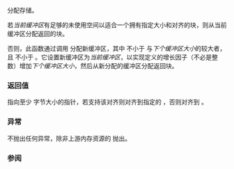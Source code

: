 {{cpp/memory/monotonic_buffer_resource/title|do_allocate}}
{{cpp/memory/monotonic_buffer_resource/navbar}}
{{ddcl|since=c++17|1=
virtual void* do_allocate( std::size_t bytes, std::size_t alignment );
}}

分配存储。

若''当前缓冲区''有足够的未使用空间以适合一个拥有指定大小和对齐的块，则从当前缓冲区分配返回的块。

否则，此函数通过调用 {{c|upstream_resource()-&gt;allocate(n, m)}} 分配新缓冲区，其中 {{tt|n}} 不小于{{c|bytes}} 与''下个缓冲区大小''的较大者，且 {{tt|m}} 不小于 {{c|alignment}}。它设置新缓冲区为''当前缓冲区''，以实现定义的增长因子（不必是整数）增加''下个缓冲区大小''，然后从新分配的缓冲区分配返回块。

=== 返回值 ===
指向至少 {{c|bytes}} 字节大小的指针，若支持该对齐则对齐到指定的 {{c|alignment}}，否则对齐到 {{c|alignof(std::max_align_t)}}。

=== 异常 ===
不抛出任何异常，除非上游内存资源的 {{tt|allocate()}} 抛出。

=== 参阅 ===
{{dsc begin}}
{{dsc inc|cpp/memory/memory_resource/dsc allocate}}
{{dsc inc|cpp/memory/memory_resource/dsc do_allocate}}
{{dsc end}}

{{langlinks|en|es|ja|ru}}